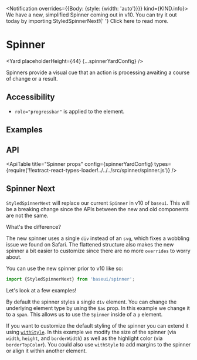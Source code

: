 <!--
Copyright (c) 2018-2020 Uber Technologies, Inc.

This source code is licensed under the MIT license found in the
LICENSE file in the root directory of this source tree.
-->








<Notification overrides={{Body: {style: {width: 'auto'}}}} kind={KIND.info}>
  We have a new, simplified Spinner coming out in v10. You can try it out today
  by importing StyledSpinnerNext!{' '}
  <StyledLink href="#spinner-next">Click here to read more</StyledLink>.
</Notification>

# Spinner

<Yard placeholderHeight={44} {...spinnerYardConfig} />

Spinners provide a visual cue that an action is processing awaiting a course of change or a result.

## Accessibility

- `role="progressbar"` is applied to the element.

## Examples

<Example title="Spinner basic usage" path="spinner/basic.js">
  <SpinnerBasic />
</Example>

<Example title="Spinner with Negative Color" path="spinner/negative.js">
  <SpinnerNegative />
</Example>

<Example title="Spinner with different size" path="spinner/with-size.js">
  <SpinnerWithSize />
</Example>

<Example title="Spinner With Overrides" path="spinner/with-overrides.js">
  <SpinnerWithOverrides />
</Example>

## API

<ApiTable
  title="Spinner props"
  config={spinnerYardConfig}
  types={require('!!extract-react-types-loader!../../../src/spinner/spinner.js')}
/>

<Exports
  component={SpinnerExports}
  title="Spinner exports"
  path="baseui/spinner"
/>

## Spinner Next

`StyledSpinnerNext` will replace our current `Spinner` in v10 of `baseui`. This will be a breaking change since the APIs between the new and old components are not the same.

What's the difference?

The new spinner uses a single `div` instead of an `svg`, which fixes a wobbling issue we found on Safari. The flattened structure also makes the new spinner a bit easier to customize since there are no more `overrides` to worry about.

You can use the new spinner prior to v10 like so:

```js
import {StyledSpinnerNext} from 'baseui/spinner';
```

Let's look at a few examples!

<Example title="Basic" path="spinner/next-basic.js">
  <SpinnerNextBasic />
</Example>

<Example title="Sizes" path="spinner/next-size.js">
  <SpinnerNextSize />
</Example>

<Example title="Element" path="spinner/next-span.js">
  <SpinnerNextSpan />
</Example>

By default the spinner styles a single `div` element. You can change the underlying element type by using the `$as` prop. In this example we change it to a `span`. This allows us to use the `Spinner` inside of a `p` element.

<Example title="Customizing" path="spinner/next-custom.js">
  <SpinnerNextCustom />
</Example>

If you want to customize the default styling of the spinner you can extend it using [`withStyle`](/blog/base-web-v8/#themed-withstyle-function). In this example we modify the size of the spinner (via `width`, `height`, and `borderWidth`) as well as the highlight color (via `borderTopColor`). You could also use `withStyle` to add margins to the spinner or align it within another element.
